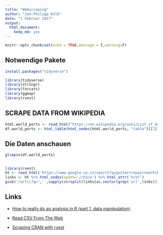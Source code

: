 ```yaml
---
title: "Webscraping"
author: "Jan-Philipp Kolb"
date: "1 Februar 2017"
output: 
  html_document: 
    keep_md: yes
---
```


```r
knitr::opts_chunk$set(echo = TRUE,message = F,warning=F)
```





## Notwendige Pakete

```r
install.packages("tidyverse")
```



```r
library(tidyverse)
library(stringr)
library(forcats)
library(ggmap)
library(rvest)
```

## SCRAPE DATA FROM WIKIPEDIA

```r
html.world_ports <- read_html("https://en.wikipedia.org/wiki/List_of_busiest_container_ports")
df.world_ports <- html_table(html_nodes(html.world_ports, "table")[[2]], fill = TRUE)
```

## Die Daten anschauen

```r
glimpse(df.world_ports)
```


## 

```r
library(rvest)
ht <- read_html('https://www.google.co.in/search?q=guitar+repair+workshop')
links <- ht %>% html_nodes(xpath='//h3/a') %>% html_attr('href')
gsub('/url\\?q=','',sapply(strsplit(links[as.vector(grep('url',links))],split='&'),'[',1))
```


## Links

- [How to really do an analysis in R (part 1, data manipulation)](https://www.r-bloggers.com/how-to-really-do-an-analysis-in-r-part-1-data-manipulation/)

- [Read CSV From The Web](http://www.programmingr.com/examples/read-csv-web/)



- [Scraping CRAN with rvest](https://www.r-bloggers.com/scraping-cran-with-rvest/)
